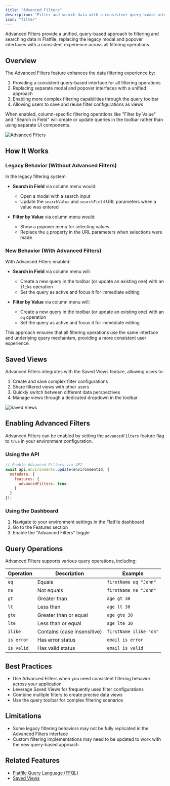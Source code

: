 ```yaml
---
title: "Advanced Filters"
description: "Filter and search data with a consistent query-based interface"
icon: "filter"
---
```


<Snippet file="shared/dxpbanner.mdx" />

Advanced Filters provide a unified, query-based approach to filtering and searching data in Flatfile, replacing the legacy modal and popover interfaces with a consistent experience across all filtering operations.

## Overview

The Advanced Filters feature enhances the data filtering experience by:

1. Providing a consistent query-based interface for all filtering operations
2. Replacing separate modal and popover interfaces with a unified approach
3. Enabling more complex filtering capabilities through the query toolbar
4. Allowing users to save and reuse filter configurations as views

When enabled, column-specific filtering operations like "Filter by Value" and "Search in Field" will create or update queries in the toolbar rather than using separate UI components.

![Advanced Filters](/images/advanced-filters/advanced-filters-overview.png)

## How It Works

### Legacy Behavior (Without Advanced Filters)

In the legacy filtering system:

- **Search in Field** via column menu would:
  - Open a modal with a search input
  - Update the `searchValue` and `searchField` URL parameters when a value was entered

- **Filter by Value** via column menu would:
  - Show a popover menu for selecting values
  - Replace the `q` property in the URL parameters when selections were made

### New Behavior (With Advanced Filters)

With Advanced Filters enabled:

- **Search in Field** via column menu will:
  - Create a new query in the toolbar (or update an existing one) with an `ilike` operation
  - Set the query as active and focus it for immediate editing

- **Filter by Value** via column menu will:
  - Create a new query in the toolbar (or update an existing one) with an `eq` operation
  - Set the query as active and focus it for immediate editing

This approach ensures that all filtering operations use the same interface and underlying query mechanism, providing a more consistent user experience.

## Saved Views

Advanced Filters integrates with the Saved Views feature, allowing users to:

1. Create and save complex filter configurations
2. Share filtered views with other users
3. Quickly switch between different data perspectives
4. Manage views through a dedicated dropdown in the toolbar

![Saved Views](/images/advanced-filters/saved-views.png)

## Enabling Advanced Filters

Advanced Filters can be enabled by setting the `advancedFilters` feature flag to `true` in your environment configuration.

### Using the API

```javascript
// Enable Advanced Filters via API
await api.environments.update(environmentId, {
  metadata: {
    features: {
      advancedFilters: true
    }
  }
});
```

### Using the Dashboard

1. Navigate to your environment settings in the Flatfile dashboard
2. Go to the Features section
3. Enable the "Advanced Filters" toggle

## Query Operations

Advanced Filters supports various query operations, including:

| Operation | Description | Example |
|-----------|-------------|---------|
| `eq` | Equals | `firstName eq "John"` |
| `ne` | Not equals | `firstName ne "John"` |
| `gt` | Greater than | `age gt 30` |
| `lt` | Less than | `age lt 30` |
| `gte` | Greater than or equal | `age gte 30` |
| `lte` | Less than or equal | `age lte 30` |
| `ilike` | Contains (case insensitive) | `firstName ilike "oh"` |
| `is error` | Has error status | `email is error` |
| `is valid` | Has valid status | `email is valid` |

## Best Practices

- Use Advanced Filters when you need consistent filtering behavior across your application
- Leverage Saved Views for frequently used filter configurations
- Combine multiple filters to create precise data views
- Use the query toolbar for complex filtering scenarios

## Limitations

- Some legacy filtering behaviors may not be fully replicated in the Advanced Filters interface
- Custom filtering implementations may need to be updated to work with the new query-based approach

## Related Features

- [Flatfile Query Language (FFQL)](/learning-center/guides/flatfile_query_language)
- [Saved Views](/learning-center/guides/saved-views)